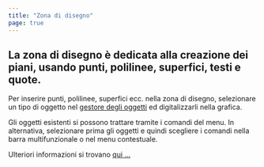 ```yaml
---
title: "Zona di disegno"
page: true
---
```

##  La zona di disegno &#232; dedicata alla creazione dei piani, usando punti, polilinee, superfici, testi e quote. 

Per inserire punti, polilinee, superfici ecc. nella zona di disegno, selezionare un tipo di oggetto nel [gestore degli oggetti](../objektmanager/)
 ed digitalizzarli nella grafica.

Gli oggetti esistenti si possono trattare tramite i comandi del menu. In alternativa, selezionare prima gli oggetti e quindi scegliere i comandi nella barra multifunzionale o nel menu contestuale. 

Ulteriori informazioni si trovano [qui ...](../grafik/uebersicht)
